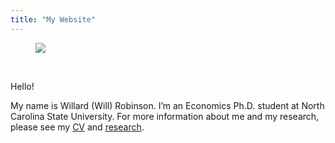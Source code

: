 ```yaml
---
title: "My Website"
---
```


<figure style= "max-width: 33%;" margin = "20">
  <img src="images/robinson-headshot.jpg" >
</figure>

<br>

Hello!

My name is Willard (Will) Robinson. I'm an Economics Ph.D. student at North Carolina State University.
For more information about me and my research, please see my [CV](cv.html) and [research](research.html).